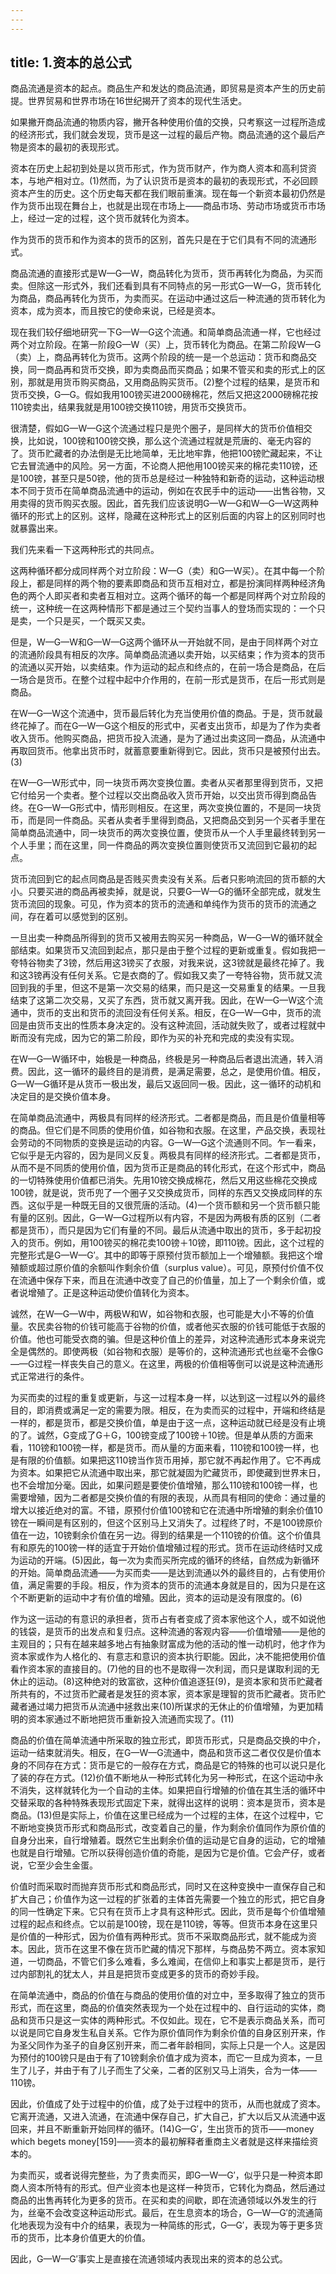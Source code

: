 ```yaml
---
---
---
```

title: 1.资本的总公式
---




商品流通是资本的起点。商品生产和发达的商品流通，即贸易是资本产生的历史前提。世界贸易和世界市场在16世纪揭开了资本的现代生活史。

如果撇开商品流通的物质内容，撇开各种使用价值的交换，只考察这一过程所造成的经济形式，我们就会发现，货币是这一过程的最后产物。商品流通的这个最后产物是资本的最初的表现形式。

资本在历史上起初到处是以货币形式，作为货币财产，作为商人资本和高利贷资本，与地产相对立。(1)然而，为了认识货币是资本的最初的表现形式，不必回顾资本产生的历史。这个历史每天都在我们眼前重演。现在每一个新资本最初仍然是作为货币出现在舞台上，也就是出现在市场上——商品市场、劳动市场或货币市场上，经过一定的过程，这个货币就转化为资本。

作为货币的货币和作为资本的货币的区别，首先只是在于它们具有不同的流通形式。

商品流通的直接形式是W—G—W，商品转化为货币，货币再转化为商品，为买而卖。但除这一形式外，我们还看到具有不同特点的另一形式G—W—G，货币转化为商品，商品再转化为货币，为卖而买。在运动中通过这后一种流通的货币转化为资本，成为资本，而且按它的使命来说，已经是资本。

现在我们较仔细地研究一下G—W—G这个流通。和简单商品流通一样，它也经过两个对立阶段。在第一阶段G—W（买）上，货币转化为商品。在第二阶段W—G（卖）上，商品再转化为货币。这两个阶段的统一是一个总运动：货币和商品交换，同一商品再和货币交换，即为卖商品而买商品；如果不管买和卖的形式上的区别，那就是用货币购买商品，又用商品购买货币。(2)整个过程的结果，是货币和货币交换，G—G。假如我用100镑买进2000磅棉花，然后又把这2000磅棉花按110镑卖出，结果我就是用100镑交换110镑，用货币交换货币。

很清楚，假如G—W—G这个流通过程只是兜个圈子，是同样大的货币价值相交换，比如说，100镑和100镑交换，那么这个流通过程就是荒唐的、毫无内容的了。货币贮藏者的办法倒是无比地简单，无比地牢靠，他把100镑贮藏起来，不让它去冒流通中的风险。另一方面，不论商人把他用100镑买来的棉花卖110镑，还是100镑，甚至只是50镑，他的货币总是经过一种独特和新奇的运动，这种运动根本不同于货币在简单商品流通中的运动，例如在农民手中的运动——出售谷物，又用卖得的货币购买衣服。因此，首先我们应该说明G—W—G和W—G—W这两种循环的形式上的区别。这样，隐藏在这种形式上的区别后面的内容上的区别同时也就暴露出来。

我们先来看一下这两种形式的共同点。

这两种循环都分成同样两个对立阶段：W—G（卖）和G—W买）。在其中每一个阶段上，都是同样的两个物的要素即商品和货币互相对立，都是扮演同样两种经济角色的两个人即买者和卖者互相对立。这两个循环的每一个都是同样两个对立阶段的统一，这种统一在这两种情形下都是通过三个契约当事人的登场而实现的：一个只是卖，一个只是买，一个既买又卖。

但是，W—G—W和G—W—G这两个循环从一开始就不同，是由于同样两个对立的流通阶段具有相反的次序。简单商品流通以卖开始，以买结束；作为资本的货币的流通以买开始，以卖结束。作为运动的起点和终点的，在前一场合是商品，在后一场合是货币。在整个过程中起中介作用的，在前一形式是货币，在后一形式则是商品。

在W—G—W这个流通中，货币最后转化为充当使用价值的商品。于是，货币就最终花掉了。而在G—W—G这个相反的形式中，买者支出货币，却是为了作为卖者收入货币。他购买商品，把货币投入流通，是为了通过出卖这同一商品，从流通中再取回货币。他拿出货币时，就蓄意要重新得到它。因此，货币只是被预付出去。(3)

在W—G—W形式中，同一块货币两次变换位置。卖者从买者那里得到货币，又把它付给另一个卖者。整个过程以交出商品收入货币开始，以交出货币得到商品告终。在G—W—G形式中，情形则相反。在这里，两次变换位置的，不是同一块货币，而是同一件商品。买者从卖者手里得到商品，又把商品交到另一个买者手里在简单商品流通中，同一块货币的两次变换位置，使货币从一个人手里最终转到另一个人手里；而在这里，同一件商品的两次变换位置则使货币又流回到它最初的起点。

货币流回到它的起点同商品是否贱买贵卖没有关系。后者只影响流回的货币额的大小。只要买进的商品再被卖掉，就是说，只要G—W—G的循环全部完成，就发生货币流回的现象。可见，作为资本的货币的流通和单纯作为货币的货币的流通之间，存在着可以感觉到的区别。

一旦出卖一种商品所得到的货币又被用去购买另一种商品，W—G—W的循环就全部结束。如果货币又流回到起点，那只是由于整个过程的更新或重复。假如我把一夸特谷物卖了3镑，然后用这3镑买了衣服，对我来说，这3镑就是最终花掉了。我和这3镑再没有任何关系。它是衣商的了。假如我又卖了一夸特谷物，货币就又流回到我的手里，但这不是第一次交易的结果，而只是这一交易重复的结果。一旦我结束了这第二次交易，又买了东西，货币就又离开我。因此，在W—G—W这个流通中，货币的支出和货币的流回没有任何关系。相反，在G—W—G中，货币的流回是由货币支出的性质本身决定的。没有这种流回，活动就失败了，或者过程就中断而没有完成，因为它的第二阶段，即作为买的补充和完成的卖没有实现。

在W—G—W循环中，始极是一种商品，终极是另一种商品后者退出流通，转入消费。因此，这一循环的最终目的是消费，是满足需要，总之，是使用价值。相反，G—W—G循环是从货币一极出发，最后又返回同一极。因此，这一循环的动机和决定目的是交换价值本身。

在简单商品流通中，两极具有同样的经济形式。二者都是商品，而且是价值量相等的商品。但它们是不同质的使用价值，如谷物和衣服。在这里，产品交换，表现社会劳动的不同物质的变换是运动的内容。G—W—G这个流通则不同。乍一看来，它似乎是无内容的，因为是同义反复。两极具有同样的经济形式。二者都是货币，从而不是不同质的使用价值，因为货币正是商品的转化形式，在这个形式中，商品的一切特殊使用价值都已消失。先用10镑交换成棉花，然后又用这些棉花交换成100镑，就是说，货币兜了一个圈子又交换成货币，同样的东西又交换成同样的东西。这似乎是一种既无目的又很荒唐的活动。(4)一个货币额和另一个货币额只能有量的区别。因此，G—W—G过程所以有内容，不是因为两极有质的区别（二者都是货币），而只是因为它们有量的不同。最后从流通中取出的货币，多于起初投入的货币。例如，用100镑买的棉花卖100镑＋10镑，即110镑。因此，这个过程的完整形式是G—W—G′。其中的即等于原预付货币额加上一个增殖额。我把这个增殖额或超过原价值的余额叫作剩余价值（surplus value）。可见，原预付价值不仅在流通中保存下来，而且在流通中改变了自己的价值量，加上了一个剩余价值，或者说增殖了。正是这种运动使价值转化为资本。

诚然，在W—G—W中，两极W和W，如谷物和衣服，也可能是大小不等的价值量。农民卖谷物的价钱可能高于谷物的价值，或者他买衣服的价钱可能低于衣服的价值。他也可能受衣商的骗。但是这种价值上的差异，对这种流通形式本身来说完全是偶然的。即使两极（如谷物和衣服）是等价的，这种流通形式也丝毫不会像G——G过程一样丧失自己的意义。在这里，两极的价值相等倒可以说是这种流通形式正常进行的条件。

为买而卖的过程的重复或更新，与这一过程本身一样，以达到这一过程以外的最终目的，即消费或满足一定的需要为限。相反，在为卖而买的过程中，开端和终结是一样的，都是货币，都是交换价值，单是由于这一点，这种运动就已经是没有止境的了。诚然，G变成了G＋G，100镑变成了100镑＋10镑。但是单从质的方面来看，110镑和100镑一样，都是货币。而从量的方面来看，110镑和100镑一样，也是有限的价值额。如果把这110镑当作货币用掉，那它就不再起作用了。它不再成为资本。如果把它从流通中取出来，那它就凝固为贮藏货币，即使藏到世界末日，也不会增加分毫。因此，如果问题是要使价值增殖，那么110镑和100镑一样，也需要增殖，因为二者都是交换价值的有限的表现，从而具有相同的使命：通过量的增大以接近绝对的富。不错，原预付价值100镑和它在流通中所增殖的剩余价值10镑在一瞬间是有区别的，但这个区别马上又消失了。过程终了时，不是100镑原价值在一边，10镑剩余价值在另一边。得到的结果是一个110镑的价值。这个价值具有和原先的100镑一样的适宜于开始价值增殖过程的形式。货币在运动终结时又成为运动的开端。(5)因此，每一次为卖而买所完成的循环的终结，自然成为新循环的开始。简单商品流通——为买而卖——是达到流通以外的最终目的，占有使用价值，满足需要的手段。相反，作为资本的货币的流通本身就是目的，因为只是在这个不断更新的运动中才有价值的增殖。因此，资本的运动是没有限度的。(6)

作为这一运动的有意识的承担者，货币占有者变成了资本家他这个人，或不如说他的钱袋，是货币的出发点和复归点。这种流通的客观内容——价值增殖——是他的主观目的；只有在越来越多地占有抽象财富成为他的活动的惟一动机时，他才作为资本家或作为人格化的、有意志和意识的资本执行职能。因此，决不能把使用价值看作资本家的直接目的。(7)他的目的也不是取得一次利润，而只是谋取利润的无休止的运动。(8)这种绝对的致富欲，这种价值追逐狂(9)，是资本家和货币贮藏者所共有的，不过货币贮藏者是发狂的资本家，资本家是理智的货币贮藏者。货币贮藏者通过竭力把货币从流通中拯救出来(10)所谋求的无休止的价值增殖，为更加精明的资本家通过不断地把货币重新投入流通而实现了。(11)

商品的价值在简单流通中所采取的独立形式，即货币形式，只是商品交换的中介，运动一结束就消失。相反，在G—W—G流通中，商品和货币这二者仅仅是价值本身的不同存在方式：货币是它的一般存在方式，商品是它的特殊的也可以说只是化了装的存在方式。(12)价值不断地从一种形式转化为另一种形式，在这个运动中永不消失，这样就转化为一个自动的主体。如果把自行增殖的价值在其生活的循环中交替采取的各种特殊表现形式固定下来，就得出这样的说明：资本是货币，资本是商品。(13)但是实际上，价值在这里已经成为一个过程的主体，在这个过程中，它不断地变换货币形式和商品形式，改变着自己的量，作为剩余价值同作为原价值的自身分出来，自行增殖着。既然它生出剩余价值的运动是它自身的运动，它的增殖也就是自行增殖。它所以获得创造价值的奇能，是因为它是价值。它会产仔，或者说，它至少会生金蛋。

价值时而采取时而抛弃货币形式和商品形式，同时又在这种变换中一直保存自己和扩大自己；价值作为这一过程的扩张着的主体首先需要一个独立的形式，把它自身的同一性确定下来。它只有在货币上才具有这种形式。因此，货币是每个价值增殖过程的起点和终点。它以前是100镑，现在是110镑，等等。但货币本身在这里只是价值的一种形式，因为价值有两种形式。货币不采取商品形式，就不能成为资本。因此，货币在这里不像在货币贮藏的情况下那样，与商品势不两立。资本家知道，一切商品，不管它们多么难看，多么难闻，在信仰上和事实上都是货币，是行过内部割礼的犹太人，并且是把货币变成更多的货币的奇妙手段。

在简单流通中，商品的价值在与商品的使用价值的对立中，至多取得了独立的货币形式，而在这里，商品的价值突然表现为一个处在过程中的、自行运动的实体，商品和货币只是这一实体的两种形式。不仅如此。现在，它不是表示商品关系，而可以说是同它自身发生私自关系。它作为原价值同作为剩余价值的自身区别开来，作为圣父同作为圣子的自身区别开来，而二者年龄相同，实际上只是一个人。这是因为预付的100镑只是由于有了10镑剩余价值才成为资本，而它一旦成为资本，一旦生了儿子，并由于有了儿子而生了父亲，二者的区别又马上消失，合为一体——110镑。

因此，价值成了处于过程中的价值，成了处于过程中的货币，从而也就成了资本。它离开流通，又进入流通，在流通中保存自己，扩大自己，扩大以后又从流通中返回来，并且不断重新开始同样的循环。(14)G—G′，生出货币的货币——money which begets money[159]——资本的最初解释者重商主义者就是这样来描绘资本的。

为卖而买，或者说得完整些，为了贵卖而买，即G—W—G′，似乎只是一种资本即商人资本所特有的形式。但产业资本也是这样一种货币，它转化为商品，然后通过商品的出售再转化为更多的货币。在买和卖的间歇，即在流通领域以外发生的行为，丝毫不会改变这种运动形式。最后，在生息资本的场合，G—W—G′的流通简化地表现为没有中介的结果，表现为一种简练的形式，G—G′，表现为等于更多货币的货币，比本身价值更大的价值。

因此，G—W—G′事实上是直接在流通领域内表现出来的资本的总公式。